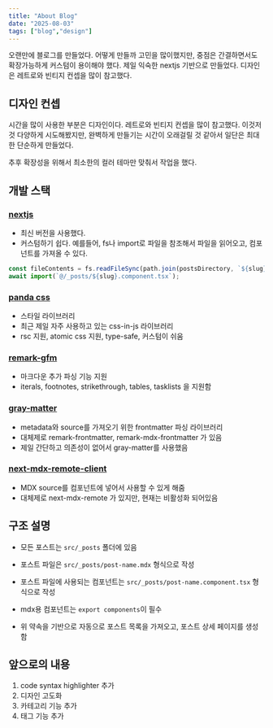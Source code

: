 ```yaml
---
title: "About Blog"
date: "2025-08-03"
tags: ["blog","design"]
---
```


오랜만에 블로그를 만들었다. 어떻게 만들까 고민을 많이했지만, 중점은 간결하면서도 확장가능하게 커스텀이 용이해야 했다. 제일 익숙한 nextjs 기반으로 만들었다. 디자인은 레트로와 빈티지 컨셉을 많이 참고했다.


## 디자인 컨셉
시간을 많이 사용한 부분은 디자인이다. 레트로와 빈티지 컨셉을 많이 참고했다.
이것저것 다양하게 시도해봤지만, 완벽하게 만들기는 시간이 오래걸릴 것 같아서 일단은 최대한 단순하게 만들었다.

추후 확장성을 위해서 최소한의 컬러 테마만 맞춰서 작업을 했다.

<MainColorTheme />

## 개발 스택

### [nextjs](https://nextjs.org/)

- 최신 버전을 사용했다. 
- 커스텀하기 쉽다. 예를들어, fs나 import로 파일을 참조해서 파일을 읽어오고, 컴포넌트를 가져올 수 있다.
```ts
const fileContents = fs.readFileSync(path.join(postsDirectory, `${slug}.mdx`), "utf8");
await import(`@/_posts/${slug}.component.tsx`);
```

### [panda css](https://panda-css.com/)

- 스타일 라이브러리
- 최근 제일 자주 사용하고 있는 css-in-js 라이브러리
- rsc 지원, atomic css 지원, type-safe, 커스텀이 쉬움

### [remark-gfm](https://github.com/remarkjs/remark-gfm)
- 마크다운 추가 파싱 기능 지원
- iterals, footnotes, strikethrough, tables, tasklists 을 지원함

### [gray-matter](https://github.com/jonschlinkert/gray-matter)
- metadata와 source를 가져오기 위한 frontmatter 파싱 라이브러리
- 대체제로 remark-frontmatter, remark-mdx-frontmatter 가 있음
- 제일 간단하고 의존성이 없어서 gray-matter를 사용했음

### [next-mdx-remote-client](https://github.com/vercel/next-mdx-remote-client)
- MDX source를 컴포넌트에 넣어서 사용할 수 있게 해줌
- 대체제로 next-mdx-remote 가 있지만, 현재는 비활성화 되어있음

## 구조 설명

- 모든 포스트는 `src/_posts` 폴더에 있음
- 포스트 파일은 `src/_posts/post-name.mdx` 형식으로 작성
- 포스트 파일에 사용되는 컴포넌트는 `src/_posts/post-name.component.tsx` 형식으로 작성
- mdx용 컴포넌트는 `export components`이 필수

- 위 약속을 기반으로 자동으로 포스트 목록을 가져오고, 포스트 상세 페이지를 생성함

## 앞으로의 내용
1. code syntax highlighter 추가
2. 디자인 고도화
3. 카테고리 기능 추가
4. 태그 기능 추가



